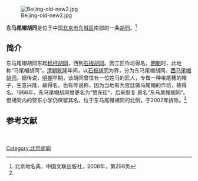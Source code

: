 {{Coord|39.8923301|116.4222806|type:landmark_region:CN-11_source:GoogleMaps|display=title}}
[[File:Beijing-old-new2.jpg|thumb]]

'''东马尾帽胡同'''是位于中国[[北京市|北京市]][[东城区_(北京市)|东城区]]南部的一条[[胡同|胡同]]。<ref name=bjdmd>北京地名典，中国文联出版社，2008年，第298页</ref>

==简介==
东马尾帽胡同东起[[标杆胡同|标杆胡同]]，西到[[石板胡同|石板胡同]]。因工匠作坊得名。[[明朝|明朝]]时，此地称“马尾帽胡同”。[[清朝|清朝]][[乾隆|乾隆]]年间，以[[石板胡同|石板胡同]]为界，分为东马尾帽胡同、[[西马尾帽胡同|西马尾帽胡同]]。据传说，[[明朝|明朝]]早期，该胡同曾住有一位姓马的匠人，专做一种带尾穗的帽子，生意兴隆，故得名。也有传说称，因为当地有为宫廷做马尾帽的作坊，故得名。1966年，东马尾帽胡同曾更名为“赞东街”，后来恢复
原名“东马尾帽胡同”。但胡同内的赞东小学仍保留其名，位于东马尾帽胡同的北侧，于2002年拆除。<ref name=bjdmd/>

==参考文献==
{{reflist}}

[[Category:北京胡同|Category:北京胡同]]　